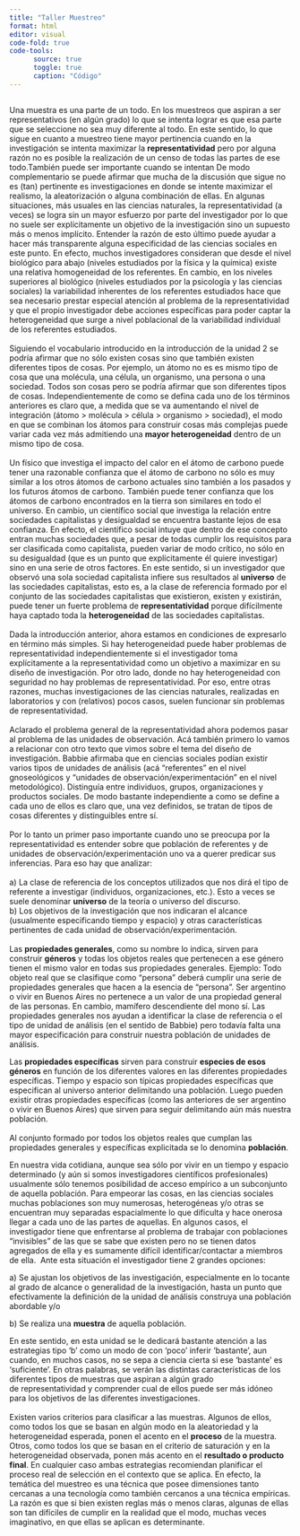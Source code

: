 ```yaml
---
title: "Taller Muestreo"
format: html
editor: visual
code-fold: true
code-tools:
      source: true
      toggle: true
      caption: "Código"
---
```


## 

Una muestra es una parte de un todo. En los muestreos que aspiran a ser representativos (en algún grado) lo que se intenta lograr es que esa parte que se seleccione no sea muy diferente al todo. En este sentido, lo que sigue en cuanto a muestreo tiene mayor pertinencia cuando en la investigación se intenta maximizar la **representatividad** pero por alguna razón no es posible la realización de un censo de todas las partes de ese todo.También puede ser importante cuando se intentan De modo complementario se puede afirmar que mucha de la discusión que sigue no es (tan) pertinente es investigaciones en donde se intente maximizar el realismo, la aleatorización o alguna combinación de ellas. En algunas situaciones, más usuales en las ciencias naturales, la representatividad (a veces) se logra sin un mayor esfuerzo por parte del investigador por lo que no suele ser explícitamente un objetivo de la investigación sino un supuesto más o menos implícito. Entender la razón de esto último puede ayudar a hacer más transparente alguna especificidad de las ciencias sociales en este punto. En efecto, muchos investigadores consideran que desde el nivel biológico para abajo (niveles estudiados por la física y la química) existe una relativa homogeneidad de los referentes. En cambio, en los niveles superiores al biológico (niveles estudiados por la psicología y las ciencias sociales) la variabilidad inherentes de los referentes estudiados hace que sea necesario prestar especial atención al problema de la representatividad y que el propio investigador debe acciones específicas para poder captar la heterogeneidad que surge a nivel poblacional de la variabilidad individual de los referentes estudiados.\
\
Siguiendo el vocabulario introducido en la introducción de la unidad 2 se podría afirmar que no sólo existen cosas sino que también existen diferentes tipos de cosas. Por ejemplo, un átomo no es es mismo tipo de cosa que una molécula, una célula, un organismo, una persona o una sociedad. Todos son cosas pero se podría afirmar que son diferentes tipos de cosas. Independientemente de como se defina cada uno de los términos anteriores es claro que, a medida que se va aumentando el nivel de integración (átomo \> molécula \> célula \> organismo \> sociedad), el modo en que se combinan los átomos para construir cosas más complejas puede variar cada vez más admitiendo una **mayor heterogeneidad** dentro de un mismo tipo de cosa.\
\
Un físico que investiga el impacto del calor en el átomo de carbono puede tener una razonable confianza que el átomo de carbono no sólo es muy similar a los otros átomos de carbono actuales sino también a los pasados y los futuros átomos de carbono. También puede tener confianza que los átomos de carbono encontrados en la tierra son similares en todo el universo. En cambio, un científico social que investiga la relación entre sociedades capitalistas y desigualdad se encuentra bastante lejos de esa confianza. En efecto, el científico social intuye que dentro de ese concepto entran muchas sociedades que, a pesar de todas cumplir los requisitos para ser clasificada como capitalista, pueden variar de modo crítico, no sólo en su desigualdad (que es un punto que explícitamente él quiere investigar) sino en una serie de otros factores. En este sentido, si un investigador que observó una sola sociedad capitalista infiere sus resultados al **universo** de las sociedades capitalistas, esto es, a la clase de referencia formado por el conjunto de las sociedades capitalistas que existieron, existen y existirán, puede tener un fuerte problema de **representatividad** porque difícilmente haya captado toda la **heterogeneidad** de las sociedades capitalistas. \
\
Dada la introducción anterior, ahora estamos en condiciones de expresarlo en término más simples. Si hay heterogeneidad puede haber problemas de representatividad independientemente si el investigador toma explícitamente a la representatividad como un objetivo a maximizar en su diseño de investigación. Por otro lado, donde no hay heterogeneidad con seguridad no hay problemas de representatividad. Por eso, entre otras razones, muchas investigaciones de las ciencias naturales, realizadas en laboratorios y con (relativos) pocos casos, suelen funcionar sin problemas de representatividad.\
\
Aclarado el problema general de la representatividad ahora podemos pasar al problema de las unidades de observación. Acá también primero lo vamos a relacionar con otro texto que vimos sobre el tema del diseño de investigación. Babbie afirmaba que en ciencias sociales podían existir varios tipos de unidades de análisis (acá "referentes" en el nivel gnoseológicos y "unidades de observación/experimentación" en el nivel metodológico). Distinguía entre individuos, grupos, organizaciones y productos sociales. De modo bastante independiente a como se define a cada uno de ellos es claro que, una vez definidos, se tratan de tipos de cosas diferentes y distinguibles entre sí. \
\
Por lo tanto un primer paso importante cuando uno se preocupa por la representatividad es entender sobre que población de referentes y de unidades de observación/experimentación uno va a querer predicar sus inferencias. Para eso hay que analizar: \
\
a) La clase de referencia de los conceptos utilizados que nos dirá el tipo de referente a investigar (individuos, organizaciones, etc.). Esto a veces se suele denominar **universo** de la teoría o universo del discurso.\
b) Los objetivos de la investigación que nos indicaran el alcance (usualmente especificando tiempo y espacio) y otras características pertinentes de cada unidad de observación/experimentación.\
\
Las **propiedades generales**, como su nombre lo indica, sirven para construir **géneros** y todas los objetos reales que pertenecen a ese género tienen el mismo valor en todas sus propiedades generales. Ejemplo: Todo objeto real que se clasifique como "persona" deberá cumplir una serie de propiedades generales que hacen a la esencia de "persona". Ser argentino o vivir en Buenos Aires no pertenece a un valor de una propiedad general de las personas. En cambio, mamífero descendiente del mono sí. Las propiedades generales nos ayudan a identificar la clase de referencia o el tipo de unidad de análisis (en el sentido de Babbie) pero todavía falta una mayor especificación para construir nuestra población de unidades de análisis. 

Las **propiedades específicas** sirven para construir **especies de esos géneros** en función de los diferentes valores en las diferentes propiedades específicas. Tiempo y espacio son típicas propiedades específicas que especifican al universo anterior delimitando una población. Luego pueden existir otras propiedades específicas (como las anteriores de ser argentino o vivir en Buenos Aires) que sirven para seguir delimitando aún más nuestra población. \
\
Al conjunto formado por todos los objetos reales que cumplan las propiedades generales y específicas explicitada se lo denomina **población**. 

En nuestra vida cotidiana, aunque sea sólo por vivir en un tiempo y espacio determinado (y aún si somos investigadores científicos profesionales) usualmente sólo tenemos posibilidad de acceso empírico a un subconjunto de aquella población. Para empeorar las cosas, en las ciencias sociales muchas poblaciones son muy numerosas, heterogéneas y/o otras se encuentran muy separadas espacialmente lo que dificulta y hace onerosa llegar a cada uno de las partes de aquellas. En algunos casos, el investigador tiene que enfrentarse al problema de trabajar con poblaciones "invisibles" de las que se sabe que existen pero no se tienen datos agregados de ella y es sumamente difícil identificar/contactar a miembros de ella.  Ante esta situación el investigador tiene 2 grandes opciones:

a\) Se ajustan los objetivos de las investigación, especialmente en lo tocante al grado de alcance o generalidad de la investigación, hasta un punto que efectivamente la definición de la unidad de análisis construya una población abordable y/o

b\) Se realiza una **muestra** de aquella población.

En este sentido, en esta unidad se le dedicará bastante atención a las estrategias tipo ‘b’ como un modo de con ‘poco’ inferir ‘bastante’, aun cuando, en muchos casos, no se sepa a ciencia cierta si ese ‘bastante’ es ‘suficiente’. En otras palabras, se verán las distintas características de los diferentes tipos de muestras que aspiran a algún grado de representatividad y comprender cual de ellos puede ser más idóneo para los objetivos de las diferentes investigaciones. \
\
Existen varios criterios para clasificar a las muestras. Algunos de ellos, como todos los que se basan en algún modo en la aleatoriedad y la heterogeneidad esperada, ponen el acento en el **proceso** de la muestra. Otros, como todos los que se basan en el criterio de saturación y en la heterogeneidad observada, ponen más acento en el **resultado o producto final**. En cualquier caso ambas estrategias recomiendan planificar el proceso real de selección en el contexto que se aplica. En efecto, la temática del muestreo es una técnica que posee dimensiones tanto cercanas a una tecnología como también cercanos a una técnica empíricas. La razón es que si bien existen reglas más o menos claras, algunas de ellas son tan difíciles de cumplir en la realidad que el modo, muchas veces imaginativo, en que ellas se aplican es determinante.
